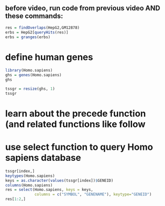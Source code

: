 
## before video, run code from previous video AND these commands:


```{r}
res = findOverlaps(HepG2,GM12878)
erbs = HepG2[queryHits(res)]
erbs = granges(erbs)

```

# define human genes

```{r}
library(Homo.sapiens)
ghs = genes(Homo.sapiens)
ghs

```

```{r}
tssgr = resize(ghs, 1)
tssgr
```

# learn about the precede function (and related functions like follow
# use select function to query Homo sapiens database

```{r}
tssgr[index,]
keytypes(Homo.sapiens)
keys = as.character(values(tssgr[index])$GENEID)
columns(Homo.sapiens)
res = select(Homo.sapiens, keys = keys,
             columns = c("SYMBOL", "GENENAME"), keytype="GENEID")
res[1:2,]

```

